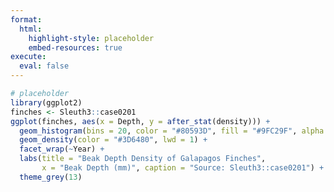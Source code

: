 ```yaml
---
format:
  html:
    highlight-style: placeholder
    embed-resources: true
execute:
  eval: false
---
```


```r
# placeholder
library(ggplot2)
finches <- Sleuth3::case0201
ggplot(finches, aes(x = Depth, y = after_stat(density))) +
  geom_histogram(bins = 20, color = "#80593D", fill = "#9FC29F", alpha = .5) +
  geom_density(color = "#3D6480", lwd = 1) +
  facet_wrap(~Year) +
  labs(title = "Beak Depth Density of Galapagos Finches",
       x = "Beak Depth (mm)", caption = "Source: Sleuth3::case0201") +
  theme_grey(13)
```

